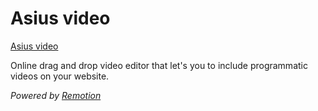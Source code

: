 # Asius video

[Asius video](https://app.asius.dev)

Online drag and drop video editor that let's you to include programmatic videos on your website.

_Powered by [Remotion](https://remotion.dev/)_
